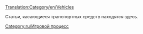 [[Translation:Category/en/Vehicles]]


Статьи, касающиеся транспортных средств находятся здесь.

[[Category:ru/Игровой процесс]]